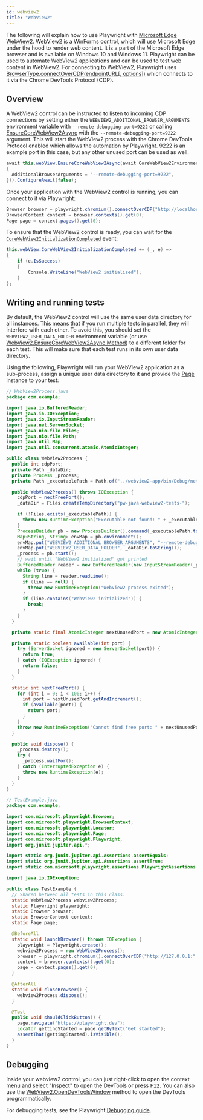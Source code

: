 ```yaml
---
id: webview2
title: "WebView2"
---
```


The following will explain how to use Playwright with [Microsoft Edge WebView2](https://docs.microsoft.com/en-us/microsoft-edge/webview2/). WebView2 is a WinForms control, which will use Microsoft Edge under the hood to render web content. It is a part of the Microsoft Edge browser and is available on Windows 10 and Windows 11. Playwright can be used to automate WebView2 applications and can be used to test web content in WebView2. For connecting to WebView2, Playwright uses [BrowserType.connectOverCDP(endpointURL[, options])](/api/class-browsertype.mdx#browser-type-connect-over-cdp) which connects to it via the Chrome DevTools Protocol (CDP).

## Overview

A WebView2 control can be instructed to listen to incoming CDP connections by setting either the `WEBVIEW2_ADDITIONAL_BROWSER_ARGUMENTS` environment variable with `--remote-debugging-port=9222` or calling [EnsureCoreWebView2Async](https://docs.microsoft.com/en-us/dotnet/api/microsoft.web.webview2.wpf.webview2.ensurecorewebview2async?view=webview2-dotnet-1.0.1343.22) with the `--remote-debugging-port=9222` argument. This will start the WebView2 process with the Chrome DevTools Protocol enabled which allows the automation by Playwright. 9222 is an example port in this case, but any other unused port can be used as well.

```csharp
await this.webView.EnsureCoreWebView2Async(await CoreWebView2Environment.CreateAsync(null, null, new CoreWebView2EnvironmentOptions()
{
  AdditionalBrowserArguments = "--remote-debugging-port=9222",
})).ConfigureAwait(false);
```

Once your application with the WebView2 control is running, you can connect to it via Playwright:

```java
Browser browser = playwright.chromium().connectOverCDP("http://localhost:9222");
BrowserContext context = browser.contexts().get(0);
Page page = context.pages().get(0);
```

To ensure that the WebView2 control is ready, you can wait for the [`CoreWebView2InitializationCompleted`](https://learn.microsoft.com/en-us/dotnet/api/microsoft.web.webview2.wpf.webview2.corewebview2initializationcompleted?view=webview2-dotnet-1.0.1343.22) event:

```csharp
this.webView.CoreWebView2InitializationCompleted += (_, e) =>
{
    if (e.IsSuccess)
    {
        Console.WriteLine("WebView2 initialized");
    }
};
```

## Writing and running tests

By default, the WebView2 control will use the same user data directory for all instances. This means that if you run multiple tests in parallel, they will interfere with each other. To avoid this, you should set the `WEBVIEW2_USER_DATA_FOLDER` environment variable (or use [WebView2.EnsureCoreWebView2Async Method](https://docs.microsoft.com/en-us/dotnet/api/microsoft.web.webview2.wpf.webview2.ensurecorewebview2async?view=webview2-dotnet-1.0.1343.22)) to a different folder for each test. This will make sure that each test runs in its own user data directory.

Using the following, Playwright will run your WebView2 application as a sub-process, assign a unique user data directory to it and provide the [Page] instance to your test:

<!-- source code is available here to verify that the examples are working https://github.com/mxschmitt/playwright-webview2-demo -->

```java
// WebView2Process.java
package com.example;

import java.io.BufferedReader;
import java.io.IOException;
import java.io.InputStreamReader;
import java.net.ServerSocket;
import java.nio.file.Files;
import java.nio.file.Path;
import java.util.Map;
import java.util.concurrent.atomic.AtomicInteger;

public class WebView2Process {
  public int cdpPort;
  private Path _dataDir;
  private Process _process;
  private Path _executablePath = Path.of("../webview2-app/bin/Debug/net6.0-windows/webview2.exe");

  public WebView2Process() throws IOException {
    cdpPort = nextFreePort();
    _dataDir = Files.createTempDirectory("pw-java-webview2-tests-");

    if (!Files.exists(_executablePath)) {
      throw new RuntimeException("Executable not found: " + _executablePath);
    }
    ProcessBuilder pb = new ProcessBuilder().command(_executablePath.toAbsolutePath().toString());
    Map<String, String> envMap = pb.environment();
    envMap.put("WEBVIEW2_ADDITIONAL_BROWSER_ARGUMENTS", "--remote-debugging-port=" + cdpPort);
    envMap.put("WEBVIEW2_USER_DATA_FOLDER", _dataDir.toString());
    _process = pb.start();
    // wait until "WebView2 initialized" got printed
    BufferedReader reader = new BufferedReader(new InputStreamReader(_process.getInputStream()));
    while (true) {
      String line = reader.readLine();
      if (line == null) {
        throw new RuntimeException("WebView2 process exited");
      }
      if (line.contains("WebView2 initialized")) {
        break;
      }
    }
  }

  private static final AtomicInteger nextUnusedPort = new AtomicInteger(9000);

  private static boolean available(int port) {
    try (ServerSocket ignored = new ServerSocket(port)) {
      return true;
    } catch (IOException ignored) {
      return false;
    }
  }

  static int nextFreePort() {
    for (int i = 0; i < 100; i++) {
      int port = nextUnusedPort.getAndIncrement();
      if (available(port)) {
        return port;
      }
    }
    throw new RuntimeException("Cannot find free port: " + nextUnusedPort.get());
  }

  public void dispose() {
    _process.destroy();
    try {
      _process.waitFor();
    } catch (InterruptedException e) {
      throw new RuntimeException(e);
    }
  }
}
```

```java
// TestExample.java
package com.example;

import com.microsoft.playwright.Browser;
import com.microsoft.playwright.BrowserContext;
import com.microsoft.playwright.Locator;
import com.microsoft.playwright.Page;
import com.microsoft.playwright.Playwright;
import org.junit.jupiter.api.*;

import static org.junit.jupiter.api.Assertions.assertEquals;
import static org.junit.jupiter.api.Assertions.assertTrue;
import static com.microsoft.playwright.assertions.PlaywrightAssertions.assertThat;

import java.io.IOException;

public class TestExample {
  // Shared between all tests in this class.
  static WebView2Process webview2Process;
  static Playwright playwright;
  static Browser browser;
  static BrowserContext context;
  static Page page;

  @BeforeAll
  static void launchBrowser() throws IOException {
    playwright = Playwright.create();
    webview2Process = new WebView2Process();
    browser = playwright.chromium().connectOverCDP("http://127.0.0.1:" + webview2Process.cdpPort);
    context = browser.contexts().get(0);
    page = context.pages().get(0);
  }

  @AfterAll
  static void closeBrowser() {
    webview2Process.dispose();
  }

  @Test
  public void shouldClickButton() {
    page.navigate("https://playwright.dev");
    Locator gettingStarted = page.getByText("Get started");
    assertThat(gettingStarted).isVisible();
  }
}
```

## Debugging

Inside your webview2 control, you can just right-click to open the context menu and select "Inspect" to open the DevTools or press <kbd>F12</kbd>. You can also use the [WebView2.OpenDevToolsWindow](https://docs.microsoft.com/en-us/dotnet/api/microsoft.web.webview2.wpf.webview2.opendevtoolswindow?view=webview2-dotnet-1.0.1343.22) method to open the DevTools programmatically.

For debugging tests, see the Playwright [Debugging guide](./debug).

[APIRequest]: /api/class-apirequest.mdx "APIRequest"
[APIRequestContext]: /api/class-apirequestcontext.mdx "APIRequestContext"
[APIResponse]: /api/class-apiresponse.mdx "APIResponse"
[APIResponseAssertions]: /test-assertions.mdx "APIResponseAssertions"
[Browser]: /api/class-browser.mdx "Browser"
[BrowserContext]: /api/class-browsercontext.mdx "BrowserContext"
[BrowserType]: /api/class-browsertype.mdx "BrowserType"
[ConsoleMessage]: /api/class-consolemessage.mdx "ConsoleMessage"
[Dialog]: /api/class-dialog.mdx "Dialog"
[Download]: /api/class-download.mdx "Download"
[ElementHandle]: /api/class-elementhandle.mdx "ElementHandle"
[FileChooser]: /api/class-filechooser.mdx "FileChooser"
[FormData]: /api/class-formdata.mdx "FormData"
[Frame]: /api/class-frame.mdx "Frame"
[FrameLocator]: /api/class-framelocator.mdx "FrameLocator"
[JSHandle]: /api/class-jshandle.mdx "JSHandle"
[Keyboard]: /api/class-keyboard.mdx "Keyboard"
[Locator]: /api/class-locator.mdx "Locator"
[LocatorAssertions]: /test-assertions.mdx "LocatorAssertions"
[Mouse]: /api/class-mouse.mdx "Mouse"
[Page]: /api/class-page.mdx "Page"
[PageAssertions]: /test-assertions.mdx "PageAssertions"
[Playwright]: /api/class-playwright.mdx "Playwright"
[PlaywrightAssertions]: /test-assertions.mdx "PlaywrightAssertions"
[PlaywrightException]: /api/class-playwrightexception.mdx "PlaywrightException"
[Request]: /api/class-request.mdx "Request"
[RequestOptions]: /api/class-requestoptions.mdx "RequestOptions"
[Response]: /api/class-response.mdx "Response"
[Route]: /api/class-route.mdx "Route"
[Selectors]: /api/class-selectors.mdx "Selectors"
[TimeoutError]: /api/class-timeouterror.mdx "TimeoutError"
[Touchscreen]: /api/class-touchscreen.mdx "Touchscreen"
[Tracing]: /api/class-tracing.mdx "Tracing"
[Video]: /api/class-video.mdx "Video"
[WebSocket]: /api/class-websocket.mdx "WebSocket"
[WebSocketFrame]: /api/class-websocketframe.mdx "WebSocketFrame"
[Worker]: /api/class-worker.mdx "Worker"
[Element]: https://developer.mozilla.org/en-US/docs/Web/API/element "Element"
[EvaluationArgument]: /evaluating.mdx#evaluation-argument "EvaluationArgument"
[Promise]: https://developer.mozilla.org/en-US/docs/Web/JavaScript/Reference/Global_Objects/Promise "Promise"
[iterator]: https://developer.mozilla.org/en-US/docs/Web/JavaScript/Reference/Iteration_protocols "Iterator"
[origin]: https://developer.mozilla.org/en-US/docs/Glossary/Origin "Origin"
[selector]: https://developer.mozilla.org/en-US/docs/Web/CSS/CSS_Selectors "selector"
[Serializable]: https://developer.mozilla.org/en-US/docs/Web/JavaScript/Reference/Global_Objects/JSON/stringify#Description "Serializable"
[UIEvent.detail]: https://developer.mozilla.org/en-US/docs/Web/API/UIEvent/detail "UIEvent.detail"
[UnixTime]: https://en.wikipedia.org/wiki/Unix_time "Unix Time"
[xpath]: https://developer.mozilla.org/en-US/docs/Web/XPath "xpath"

[boolean]: https://docs.oracle.com/javase/tutorial/java/nutsandbolts/datatypes.html "boolean"
[byte&#91;&#93;]: https://docs.oracle.com/javase/tutorial/java/nutsandbolts/datatypes.html "byte[]"
[Consumer]: https://docs.oracle.com/javase/8/docs/api/java/util/function/Consumer.html "Consumer"
[double]: https://docs.oracle.com/javase/tutorial/java/nutsandbolts/datatypes.html "double"
[InputStream]: https://docs.oracle.com/javase/8/docs/api/java/io/InputStream.html "InputStream"
[int]: https://docs.oracle.com/javase/tutorial/java/nutsandbolts/datatypes.html "int"
[List]: https://docs.oracle.com/javase/8/docs/api/java/util/List.html "List"
[Map]: https://docs.oracle.com/javase/8/docs/api/java/util/Map.html "Map"
[null]: https://docs.oracle.com/javase/specs/jls/se8/html/jls-3.html#jls-3.10.7 "null"
[Object]: https://docs.oracle.com/javase/8/docs/api/java/lang/Object.html "Object"
[Path]: https://docs.oracle.com/javase/8/docs/api/java/nio/file/Path.html "Path"
[Pattern]: https://docs.oracle.com/javase/8/docs/api/java/util/regex/Pattern.html "Pattern"
[Predicate]: https://docs.oracle.com/javase/8/docs/api/java/util/function/Predicate.html "Predicate"
[void]: https://docs.oracle.com/javase/tutorial/java/javaOO/methods.html "void"
[Runnable]: https://docs.oracle.com/javase/8/docs/api/java/lang/Runnable.html "Runnable"
[RuntimeException]: https://docs.oracle.com/javase/8/docs/api/java/lang/RuntimeException.html "RuntimeException"
[String]: https://docs.oracle.com/javase/8/docs/api/java/lang/String.html "String"

[all available image tags]: https://mcr.microsoft.com/en-us/product/playwright/java/about "all available image tags"
[Docker Hub]: https://hub.docker.com/_/microsoft-playwright-java "Docker Hub"
[Dockerfile.focal]: https://github.com/microsoft/playwright-java/blob/main/utils/docker/Dockerfile.focal "Dockerfile.focal"
